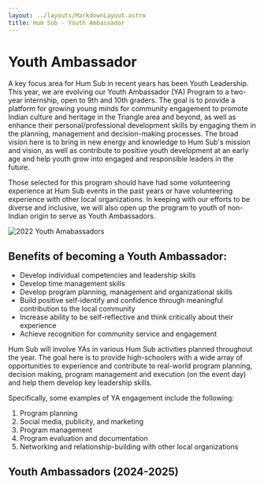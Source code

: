 ```yaml
---
layout: ../layouts/MarkdownLayout.astro
title: Hum Sub - Youth Ambassador
---
```


# Youth Ambassador
A key focus area for Hum Sub in recent years has been Youth Leadership. This year, we are evolving our Youth Ambassador (YA) Program to a two-year internship, open to 9th and 10th graders. The goal is to provide a platform for growing young minds for community engagement to promote Indian culture and heritage in the Triangle area and beyond, as well as enhance their personal/professional development skills by engaging them in the planning, management and decision-making processes. The broad vision here is to bring in new energy and knowledge to Hum Sub's mission and vision, as well as contribute to positive youth development at an early age and help youth grow into engaged and responsible leaders in the future.

Those selected for this program should have had some volunteering experience at Hum Sub events in the past years or have volunteering experience with other local organizations. In keeping with our efforts to be diverse and inclusive, we will also open up the program to youth of non-Indian origin to serve as Youth Ambassadors.

![2022 Youth Amabassadors](../assets/ya/youth-ambassadors-2022.jpg "2022 Hum Sub Youth Amabassadors")

## Benefits of becoming a Youth Ambassador:

- Develop individual competencies and leadership skills
- Develop time management skills
- Develop program planning, management and organizational skills
- Build positive self-identify and confidence through meaningful contribution to the local community
- Increase ability to be self-reflective and think critically about their experience
- Achieve recognition for community service and engagement

Hum Sub will involve YAs in various Hum Sub activities planned throughout the year. The goal here is to provide high-schoolers with a wide array of opportunities to experience and contribute to real-world program planning, decision making, program management and execution (on the event day) and help them develop key leadership skills.

Specifically, some examples of YA engagement include the following:

1. Program planning
2. Social media, publicity, and marketing
3. Program management
4. Program evaluation and documentation
5. Networking and relationship-building with other local organizations

## Youth Ambassadors (2024-2025)
<div class="grid grid-cols-1 sm:grid-cols-2 md:grid-cols-3 gap-4 bg-transparent">
    <YACard name="Sonia Daptardar" imagePath="/src/assets/ya/Sonia-Daptardar.jpeg" />
    <YACard name="Ishita Bafna" imagePath="/src/assets/ya/Ishita-Bafna.jpg" />
    <YACard name="Rishi Sankaran" imagePath="/src/assets/ya/rishi-sankaran.jpeg" />
    <YACard name="Apaarpreet Bajaj" imagePath="/src/assets/ya/Apaarpreet-Bajaj.jpeg" />
    <YACard name="Sanvi Pawar" imagePath="/src/assets/ya/Sanvi-Pawar.jpg" />
    <YACard name="Tanmayi Panasa" imagePath="/src/assets/ya/tanmayi-panasa.jpg" />
    <YACard name="Madhu Shri Gupta" imagePath="/src/assets/ya/madhu-shri-gupta.jpeg" />
</div>